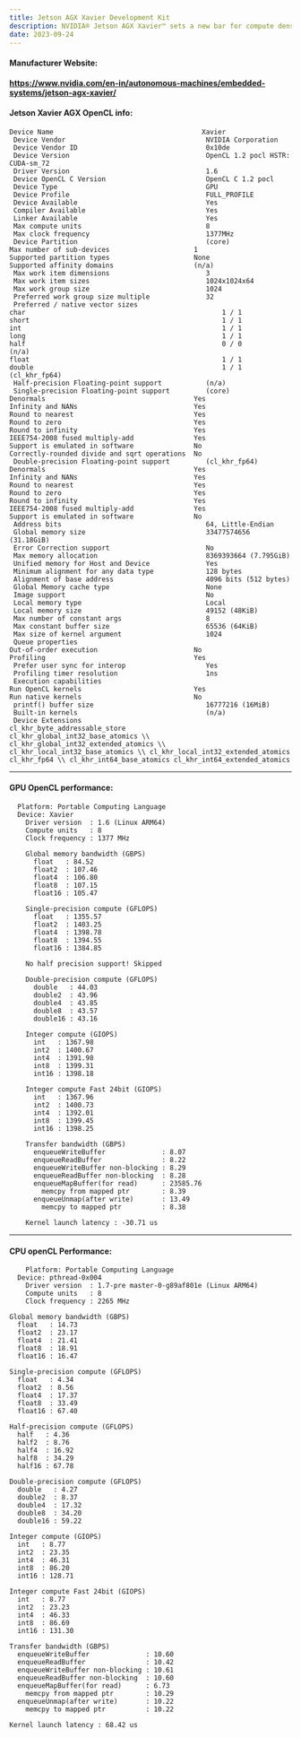 ```yaml
---
title: Jetson AGX Xavier Development Kit
description: NVIDIA® Jetson AGX Xavier™ sets a new bar for compute density, energy efficiency, and AI inferencing capabilities on edge devices. It's the next evolution in next-generation intelligent machines with end-to-end autonomous capabilities.
date: 2023-09-24
---
```


#### Manufacturer Website: 
**https://www.nvidia.com/en-in/autonomous-machines/embedded-systems/jetson-agx-xavier/**

#### Jetson Xavier AGX OpenCL info:
 ```shell
 Device Name                                     Xavier
  Device Vendor                                   NVIDIA Corporation
  Device Vendor ID                                0x10de
  Device Version                                  OpenCL 1.2 pocl HSTR: CUDA-sm_72
  Driver Version                                  1.6
  Device OpenCL C Version                         OpenCL C 1.2 pocl
  Device Type                                     GPU
  Device Profile                                  FULL_PROFILE
  Device Available                                Yes
  Compiler Available                              Yes
  Linker Available                                Yes
  Max compute units                               8
  Max clock frequency                             1377MHz
  Device Partition                                (core)
Max number of sub-devices                     1
Supported partition types                     None
Supported affinity domains                    (n/a)
  Max work item dimensions                        3
  Max work item sizes                             1024x1024x64
  Max work group size                             1024
  Preferred work group size multiple              32
  Preferred / native vector sizes
char                                                 1 / 1
short                                                1 / 1
int                                                  1 / 1
long                                                 1 / 1
half                                                 0 / 0        (n/a)
float                                                1 / 1
double                                               1 / 1        (cl_khr_fp64)
  Half-precision Floating-point support           (n/a)
  Single-precision Floating-point support         (core)
Denormals                                     Yes
Infinity and NANs                             Yes
Round to nearest                              Yes
Round to zero                                 Yes
Round to infinity                             Yes
IEEE754-2008 fused multiply-add               Yes
Support is emulated in software               No
Correctly-rounded divide and sqrt operations  No
  Double-precision Floating-point support         (cl_khr_fp64)
Denormals                                     Yes
Infinity and NANs                             Yes
Round to nearest                              Yes
Round to zero                                 Yes
Round to infinity                             Yes
IEEE754-2008 fused multiply-add               Yes
Support is emulated in software               No
  Address bits                                    64, Little-Endian
  Global memory size                              33477574656 (31.18GiB)
  Error Correction support                        No
  Max memory allocation                           8369393664 (7.795GiB)
  Unified memory for Host and Device              Yes
  Minimum alignment for any data type             128 bytes
  Alignment of base address                       4096 bits (512 bytes)
  Global Memory cache type                        None
  Image support                                   No
  Local memory type                               Local
  Local memory size                               49152 (48KiB)
  Max number of constant args                     8
  Max constant buffer size                        65536 (64KiB)
  Max size of kernel argument                     1024
  Queue properties
Out-of-order execution                        No
Profiling                                     Yes
  Prefer user sync for interop                    Yes
  Profiling timer resolution                      1ns
  Execution capabilities
Run OpenCL kernels                            Yes
Run native kernels                            No
  printf() buffer size                            16777216 (16MiB)
  Built-in kernels                                (n/a)
  Device Extensions                                cl_khr_byte_addressable_store
cl_khr_global_int32_base_atomics \\ cl_khr_global_int32_extended_atomics \\ cl_khr_local_int32_base_atomics \\ cl_khr_local_int32_extended_atomics cl_khr_fp64 \\ cl_khr_int64_base_atomics cl_khr_int64_extended_atomics
```
  
---

#### GPU OpenCL performance:
```shell
  Platform: Portable Computing Language
  Device: Xavier
    Driver version  : 1.6 (Linux ARM64)
    Compute units   : 8
    Clock frequency : 1377 MHz

    Global memory bandwidth (GBPS)
      float   : 84.52
      float2  : 107.46
      float4  : 106.80
      float8  : 107.15
      float16 : 105.47

    Single-precision compute (GFLOPS)
      float   : 1355.57
      float2  : 1403.25
      float4  : 1398.78
      float8  : 1394.55
      float16 : 1384.85

    No half precision support! Skipped

    Double-precision compute (GFLOPS)
      double   : 44.03
      double2  : 43.96
      double4  : 43.85
      double8  : 43.57
      double16 : 43.16

    Integer compute (GIOPS)
      int   : 1367.98
      int2  : 1400.67
      int4  : 1391.98
      int8  : 1399.31
      int16 : 1398.18

    Integer compute Fast 24bit (GIOPS)
      int   : 1367.96
      int2  : 1400.73
      int4  : 1392.01
      int8  : 1399.45
      int16 : 1398.25

    Transfer bandwidth (GBPS)
      enqueueWriteBuffer              : 8.07
      enqueueReadBuffer               : 8.22
      enqueueWriteBuffer non-blocking : 8.29
      enqueueReadBuffer non-blocking  : 8.28
      enqueueMapBuffer(for read)      : 23585.76
        memcpy from mapped ptr        : 8.39
      enqueueUnmap(after write)       : 13.49
        memcpy to mapped ptr          : 8.38

    Kernel launch latency : -30.71 us
```

---
 
#### CPU openCL Performance:
```shell
    Platform: Portable Computing Language
  Device: pthread-0x004
    Driver version  : 1.7-pre master-0-g89af801e (Linux ARM64)
    Compute units   : 8
    Clock frequency : 2265 MHz

Global memory bandwidth (GBPS)
  float   : 14.73
  float2  : 23.17
  float4  : 21.41
  float8  : 18.91
  float16 : 16.47

Single-precision compute (GFLOPS)
  float   : 4.34
  float2  : 8.56
  float4  : 17.37
  float8  : 33.49
  float16 : 67.40

Half-precision compute (GFLOPS)
  half   : 4.36
  half2  : 8.76
  half4  : 16.92
  half8  : 34.29
  half16 : 67.78

Double-precision compute (GFLOPS)
  double   : 4.27
  double2  : 8.37
  double4  : 17.32
  double8  : 34.20
  double16 : 59.22

Integer compute (GIOPS)
  int   : 8.77
  int2  : 23.35
  int4  : 46.31
  int8  : 86.20
  int16 : 128.71

Integer compute Fast 24bit (GIOPS)
  int   : 8.77
  int2  : 23.23
  int4  : 46.33
  int8  : 86.69
  int16 : 131.30

Transfer bandwidth (GBPS)
  enqueueWriteBuffer              : 10.60
  enqueueReadBuffer               : 10.42
  enqueueWriteBuffer non-blocking : 10.61
  enqueueReadBuffer non-blocking  : 10.60
  enqueueMapBuffer(for read)      : 6.73
    memcpy from mapped ptr        : 10.29
  enqueueUnmap(after write)       : 10.22
    memcpy to mapped ptr          : 10.22

Kernel launch latency : 68.42 us
```
